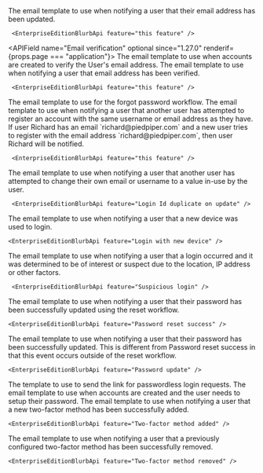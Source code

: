 
<APIBlock>
  <APIField name="Email update" optional since="1.30.0">
    The email template to use when notifying a user that their email address has been updated.

     <EnterpriseEditionBlurbApi feature="this feature" />

  </APIField>

  <APIField name="Email verification" optional since="1.27.0" renderif={props.page === "application"}>
    The email template to use when accounts are created to verify the User's email address.
  </APIField>
  <APIField name="Email verified" optional since="1.30.0">
    The email template to use when notifying a user that email address has been verified.

     <EnterpriseEditionBlurbApi feature="this feature" />

  </APIField>
  <APIField name="Forgot password" optional>
    The email template to use for the forgot password workflow.
  </APIField>
  <APIField name="Login Id duplicate on create" optional since="1.30.0">
    The email template to use when notifying a user that another user has attempted to register an account with the same username or email address as they have. If user Richard has an email `richard@piedpiper.com` and  a new user tries to register with the email address `richard@piedpiper.com`, then user Richard will be notified.

     <EnterpriseEditionBlurbApi feature="this feature" />

  </APIField>
  <APIField name="Login Id duplicate on update" optional since="1.30.0">
    The email template to use when notifying a user that another user has attempted to change their own email or username to a value in-use by the user.

     <EnterpriseEditionBlurbApi feature="Login Id duplicate on update" />

  </APIField>
  <APIField name="Login with new device" optional since="1.30.0">
    The email template to use when notifying a user that a new device was used to login.

    <EnterpriseEditionBlurbApi feature="Login with new device" />

  </APIField>
  <APIField name="Suspicious login" optional since="1.30.0">
    The email template to use when notifying a user that a login occurred and it was determined to be of interest or suspect due to the location, IP address or other factors.

     <EnterpriseEditionBlurbApi feature="Suspicious login" />

  </APIField>
  <APIField name="Password reset success" optional since="1.30.0">
    The email template to use when notifying a user that their password has been successfully updated using the reset workflow.

    <EnterpriseEditionBlurbApi feature="Password reset success" />

  </APIField>
  <APIField name="Password update" optional since="1.30.0">
    The email template to use when notifying a user that their password has been successfully updated. This is different from <InlineField>Password reset success</InlineField> in that this event occurs outside of the reset workflow.

    <EnterpriseEditionBlurbApi feature="Password update" />

  </APIField>
  <APIField name="Passwordless login" optional>
    The template to use to send the link for passwordless login requests.
  </APIField>
  <APIField name="Setup password" optional>
    The email template to use when accounts are created and the user needs to setup their password.
  </APIField>
  <APIField name="Two-factor method added" optional since="1.30.0">
    The email template to use when notifying a user that a new two-factor method has been successfully added.

    <EnterpriseEditionBlurbApi feature="Two-factor method added" />

  </APIField>
  <APIField name="Two-factor method removed" optional since="1.30.0">
    The email template to use when notifying a user that a previously configured two-factor method has been successfully removed.

    <EnterpriseEditionBlurbApi feature="Two-factor method removed" />

  </APIField>
</APIBlock>
